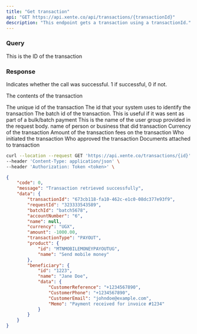 ```yaml
---
title: "Get transaction"
api: "GET https://api.xente.co/api/transactions/{transactionId}"
description: "This endpoint gets a transaction using a transactionId."
---
```


### Query

<ParamField query="id" type="string">
  This is the ID of the transaction
</ParamField>

### Response

<ResponseField name="success" type="number">
  Indicates whether the call was successful. 1 if successful, 0 if not.
</ResponseField>

<ResponseField name="data" type="object">

The contents of the transaction

<Expandable title="Toggle object">

<ResponseField name="transaction_id" type="number">
  The unique id of the transaction 
</ResponseField>


<ResponseField name="clientreference_id" type="number">
  The id that your system uses to identify the transaction
</ResponseField>

<ResponseField name="batch_id" type="number">
  The batch id of the transaction. This is useful if it was sent as part of a bulk/batch payment
</ResponseField>

<ResponseField name="account_number" type="number">
  This is the name of the user group provided in the request body.
</ResponseField>

<ResponseField name="name" type="string">
  name of person or business that did transaction 
</ResponseField>

<ResponseField name="currency" type="string">
  Currency of the transaction
</ResponseField>

<ResponseField name="amount" type="number">
  Amount of the transaction
</ResponseField>

<ResponseField name="fees" type="string">
  fees on the transaction 
</ResponseField>

<ResponseField name="initiator" type="string">
  Who initiated the transaction
</ResponseField>

<ResponseField name="approver" type="string">
  Who approved the transaction
</ResponseField>

<ResponseField name="attachments" type="object">
  Documents attached to transaction
</ResponseField>

</Expandable>

</ResponseField>

<RequestExample>

```bash Example Request
curl --location --request GET 'https://api.xente.co/transactions/{id}' \
--header 'Content-Type: application/json' \
--header 'Authorization: Token <token>' \

```

</RequestExample>

<ResponseExample>

```json Response
{
    "code": 0,
    "message": "Transaction retrieved successfully",
    "data": {
        "transactionId": "673cb118-fa10-462c-e1c0-08dc377e93f9",
        "requestId": "323333543589",
        "batchId": "batch5678",
        "accountNumber": "6",
        "name": null,
        "currency": "UGX",
        "amount": -1000.00,
        "transactionType": "PAYOUT",
        "product": {
            "id": "MTNMOBILEMONEYPAYOUTUG",
            "name": "Send mobile money"
        },
        "beneficiary": {
            "id": "1223",
            "name": "Jane Doe",
            "data": {
                "CustomerReference": "+1234567890",
                "CustomerPhone": "+1234567890",
                "CustomerEmail": "johndoe@example.com",
                "Memo": "Payment received for invoice #1234"
            }
        }
    }
}
```

</ResponseExample>
